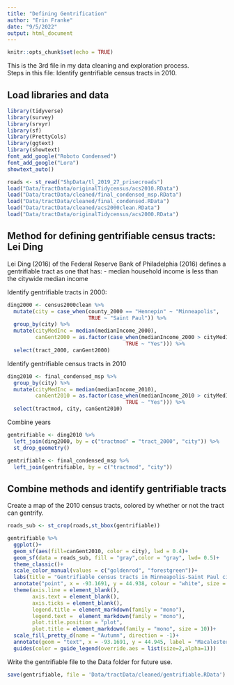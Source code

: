 ```yaml
---
title: "Defining Gentrification"
author: "Erin Franke"
date: "9/5/2022"
output: html_document
---
```


```r
knitr::opts_chunk$set(echo = TRUE)
```

This is the 3rd file in my data cleaning and exploration process. \
Steps in this file: Identify gentrifiable census tracts in 2010. \

## Load libraries and data 

```r
library(tidyverse)
library(survey)
library(srvyr)
library(sf)
library(PrettyCols)
library(ggtext)
library(showtext)
font_add_google("Roboto Condensed")
font_add_google("Lora")
showtext_auto()
```

```r
roads <- st_read("ShpData/tl_2019_27_prisecroads")
load("Data/tractData/originalTidycensus/acs2010.RData")
load("Data/tractData/cleaned/final_condensed_msp.RData")
load("Data/tractData/cleaned/final_condensed.RData")
load("Data/tractData/cleaned/acs2000clean.RData")
load("Data/tractData/originalTidycensus/acs2000.RData")
```


## Method for defining gentrifiable census tracts: Lei Ding

Lei Ding (2016) of the Federal Reserve Bank of Philadelphia (2016) defines a gentrifiable tract as one that has: 
- median household income is less than the citywide median income

Identify gentrifiable tracts in 2000:

```r
ding2000 <- census2000clean %>%
  mutate(city = case_when(county_2000 == "Hennepin" ~ "Minneapolis", 
                          TRUE ~ "Saint Paul")) %>%
  group_by(city) %>%
  mutate(cityMedInc = median(medianIncome_2000), 
         canGent2000 = as.factor(case_when(medianIncome_2000 > cityMedInc ~ "No", 
                                      TRUE ~ "Yes"))) %>%
  select(tract_2000, canGent2000)
```

Identify gentrifiable census tracts in 2010

```r
ding2010 <- final_condensed_msp %>%
  group_by(city) %>%
  mutate(cityMedInc = median(medianIncome_2010), 
         canGent2010 = as.factor(case_when(medianIncome_2010 > cityMedInc ~ "No", 
                                      TRUE ~ "Yes"))) %>%
  select(tractmod, city, canGent2010)
```

Combine years

```r
gentrifiable <- ding2010 %>%
  left_join(ding2000, by = c("tractmod" = "tract_2000", "city")) %>%
  st_drop_geometry()

gentrifiable <- final_condensed_msp %>%
  left_join(gentrifiable, by = c("tractmod", "city"))
```


## Combine methods and identify gentrifiable tracts

Create a map of the 2010 census tracts, colored by whether or not the tract can gentrify. 

```r
roads_sub <- st_crop(roads,st_bbox(gentrifiable))

gentrifiable %>%
  ggplot()+
  geom_sf(aes(fill=canGent2010, color = city), lwd = 0.4)+
  geom_sf(data = roads_sub, fill = "gray",color = "gray", lwd= 0.5)+
  theme_classic()+
  scale_color_manual(values = c("goldenrod", "forestgreen"))+
  labs(title = "Gentrifiable census tracts in Minneapolis-Saint Paul city limits in 2010", fill = "Gentrifiable", x = "", y = "", color = "City")+
  annotate("point", x = -93.1691, y = 44.938, colour = "white", size = 1) +
  theme(axis.line = element_blank(), 
        axis.text = element_blank(), 
        axis.ticks = element_blank(),
        legend.title = element_markdown(family = "mono"),
        legend.text =  element_markdown(family = "mono"),
        plot.title.position = "plot", 
        plot.title = element_markdown(family = "mono", size = 10))+
  scale_fill_pretty_d(name = "Autumn", direction = -1)+
  annotate(geom = "text", x = -93.1691, y = 44.945, label = "Macalester \nCollege", size = 2, color = "white")+
  guides(color = guide_legend(override.aes = list(size=2,alpha=1)))
```

Write the gentrifiable file to the Data folder for future use. 

```r
save(gentrifiable, file = 'Data/tractData/cleaned/gentrifiable.RData')
```





